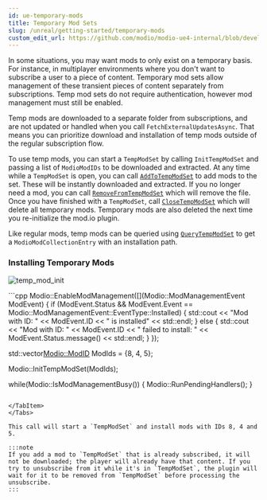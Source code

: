 ```yaml
---
id: ue-temporary-mods
title: Temporary Mod Sets
slug: /unreal/getting-started/temporary-mods
custom_edit_url: https://github.com/modio/modio-ue4-internal/blob/develop/Plugins/Modio/Doc/getting-started/temporary-mods.mdx
---
```



In some situations, you may want mods to only exist on a temporary basis. For instance, in multiplayer environments where you don't want to subscribe a user to a piece of content. Temporary mod sets allow management of these transient pieces of content separately from subscriptions. Temp mod sets do not require authentication, however mod management must still be enabled.

Temp mods are downloaded to a separate folder from subscriptions, and are not updated or handled when you call `FetchExternalUpdatesAsync`. That means you can prioritize download and installation of temp mods outside of the regular subscription flow.

To use temp mods, you can start a `TempModSet` by calling `InitTempModSet` and passing a list of `ModioModIDs` to be downloaded and extracted. At any time while a `TempModSet` is open, you can call [`AddToTempModSet`](/unrealref/#K2_AddToTempModSet) to add mods to the set.  These will be instantly downloaded and extracted. If you no longer need a mod, you can call [`RemoveFromTempModSet`](/unrealref/#K2_RemoveFromTempModSet) which will remove the file. Once you have finished with a `TempModSet`, call [`CloseTempModSet`](/unrealref/#K2_CloseTempModSet) which will delete all temporary mods. Temporary mods are also deleted the next time you re-initialize the mod.io plugin.

Like regular mods, temp mods can be queried using [`QueryTempModSet`](/unrealref/#K2_QueryTempModSet) to get a `ModioModCollectionEntry` with an installation path.

### Installing Temporary Mods

<Tabs group-id="languages">
  <TabItem value="blueprint" label="Blueprint">

![temp_mod_init](img/temp_mod_init.png)

  </TabItem>
  <TabItem value="c++" label="C++" default>
 ```cpp
Modio::EnableModManagement([](Modio::ModManagementEvent ModEvent)
{
    if (ModEvent.Status && ModEvent.Event == Modio::ModManagementEvent::EventType::Installed)
    {
        std::cout << "Mod with ID: " << ModEvent.ID << " is installed" << std::endl;
    }
    else 
    {
        std::cout << "Mod with ID: " << ModEvent.ID << " failed to install: " << ModEvent.Status.message() << std::endl;
    }
});

std::vector<Modio::ModID> ModIds = {8, 4, 5};

Modio::InitTempModSet(ModIds);

while(Modio::IsModManagementBusy())
{
    Modio::RunPendingHandlers();
}
```

</TabItem>
</Tabs>

This call will start a `TempModSet` and install mods with IDs 8, 4 and 5.

:::note 
If you add a mod to `TempModSet` that is already subscribed, it will not be downloaded; the player will already have that content. If you try to unsubscribe from it while it's in `TempModSet`, the plugin will wait for it to be removed from `TempModSet` before processing the unsubscribe.
:::
